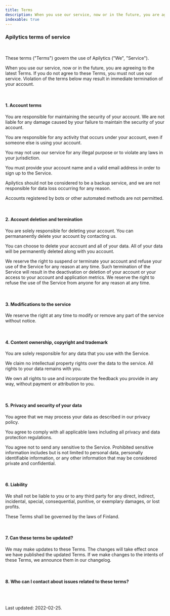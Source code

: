 ```yaml
---
title: Terms
description: When you use our service, now or in the future, you are agreeing to the latest Terms. If you do not agree to these Terms, you must not use our service.
indexable: true
---
```


### Apilytics terms of service

<br />

These terms ("Terms") govern the use of Apilytics ("We", "Service").

When you use our service, now or in the future, you are agreeing to the latest
Terms. If you do not agree to these Terms, you must not use our service.
Violation of the terms below may result in immediate termination of your
account.

<br />

#### 1. Account terms

You are responsible for maintaining the security of your account. We are not
liable for any damage caused by your failure to maintain the security of your
account.

You are responsible for any activity that occurs under your account, even if
someone else is using your account.

You may not use our service for any illegal purpose or to violate any laws in
your jurisdiction.

You must provide your account name and a valid email address in order to sign up
to the Service.

Apilytics should not be considered to be a backup service, and we are not
responsible for data loss occurring for any reason.

Accounts registered by bots or other automated methods are not permitted.

<br />

#### 2. Account deletion and termination

You are solely responsible for deleting your account. You can permananently
delete your account by contacting us.

You can choose to delete your account and all of your data. All of your data
will be permanently deleted along with you account.

We reserve the right to suspend or terminate your account and refuse your use of
the Service for any reason at any time. Such termination of the Service will
result in the deactivation or deletion of your account or your access to your
account and application metrics. We reserve the right to refuse the use of the
Service from anyone for any reason at any time.

<br />

#### 3. Modifications to the service

We reserve the right at any time to modify or remove any part of the service
without notice.

<br />

#### 4. Content ownership, copyright and trademark

You are solely responsible for any data that you use with the Service.

We claim no intellectual property rights over the data to the service. All
rights to your data remains with you.

We own all rights to use and incorporate the feedback you provide in any way,
without payment or attribution to you.

<br />

#### 5. Privacy and security of your data

You agree that we may process your data as described in our privacy policy.

You agree to comply with all applicable laws including all privacy and data
protection regulations.

You agree not to send any sensitive to the Service. Prohibited sensitive
information includes but is not limited to personal data, personally
identifiable information, or any other information that may be considered
private and confidential.

<br />

#### 6. Liability

We shall not be liable to you or to any third party for any direct, indirect,
incidental, special, consequential, punitive, or exemplary damages, or lost
profits.

These Terms shall be governed by the laws of Finland.

<br />

#### 7. Can these terms be updated?

We may make updates to these Terms. The changes will take effect once we have
published the updated Terms. If we make changes to the intents of these Terms,
we announce them in our <Link href={routes.changelog}>changelog</Link>.

<br />

#### 8. Who can I contact about issues related to these terms?

<EmailLink />

<br />
<br />

Last updated: 2022-02-25.
